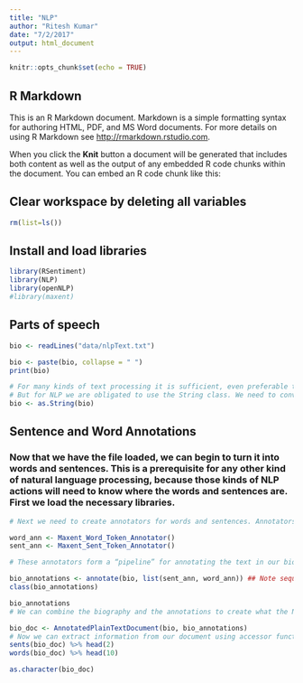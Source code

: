 ```yaml
---
title: "NLP"
author: "Ritesh Kumar"
date: "7/2/2017"
output: html_document
---
```


```r
knitr::opts_chunk$set(echo = TRUE)
```

## R Markdown

This is an R Markdown document. Markdown is a simple formatting syntax for authoring HTML, PDF, and MS Word documents. For more details on using R Markdown see <http://rmarkdown.rstudio.com>.

When you click the **Knit** button a document will be generated that includes both content as well as the output of any embedded R code chunks within the document. You can embed an R code chunk like this:

## Clear workspace by deleting all variables
```r
rm(list=ls())
```

## Install and load libraries
```r
library(RSentiment)
library(NLP)
library(openNLP)
#library(maxent)
```

## Parts of speech
```r
bio <- readLines("data/nlpText.txt")

bio <- paste(bio, collapse = " ")
print(bio)

# For many kinds of text processing it is sufficient, even preferable to use base R classes. 
# But for NLP we are obligated to use the String class. We need to convert our bio variable to a string.
bio <- as.String(bio)

```


## Sentence and Word Annotations
### Now that we have the file loaded, we can begin to turn it into words and sentences. This is a prerequisite for any other kind of        natural language processing, because those kinds of NLP actions will need to know where the words and sentences are. First we load      the necessary libraries.

```r

# Next we need to create annotators for words and sentences. Annotators are created by functions which load the underlying Java           libraries. These functions then mark the places in the string where words and sentences start and end. The annotation functions are     themselves created by functions.

word_ann <- Maxent_Word_Token_Annotator()
sent_ann <- Maxent_Sent_Token_Annotator()

# These annotators form a “pipeline” for annotating the text in our bio variable. First we have to determine where the sentences are,     then we can determine where the words are. We can apply these annotator functions to our data using the annotate() function.

bio_annotations <- annotate(bio, list(sent_ann, word_ann)) ## Note sequence matters , first sentence then word annotation should come
class(bio_annotations)

bio_annotations
# We can combine the biography and the annotations to create what the NLP package calls an AnnotatedPlainTextDocument. 

bio_doc <- AnnotatedPlainTextDocument(bio, bio_annotations)
# Now we can extract information from our document using accessor functions like sents() to get the sentences and words() to get the words. We could get just the plain text with as.character(bio_doc).
sents(bio_doc) %>% head(2)
words(bio_doc) %>% head(10)

as.character(bio_doc)
```

